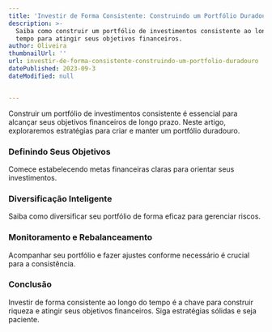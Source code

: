 ```yaml
---
title: 'Investir de Forma Consistente: Construindo um Portfólio Duradouro'
description: >-
  Saiba como construir um portfólio de investimentos consistente ao longo do
  tempo para atingir seus objetivos financeiros.
author: Oliveira
thumbnailUrl: ''
url: investir-de-forma-consistente-construindo-um-portfolio-duradouro
datePublished: 2023-09-3
dateModified: null


---
```


Construir um portfólio de investimentos consistente é essencial para alcançar seus objetivos financeiros de longo prazo. Neste artigo, exploraremos estratégias para criar e manter um portfólio duradouro.

### Definindo Seus Objetivos

Comece estabelecendo metas financeiras claras para orientar seus investimentos.

### Diversificação Inteligente

Saiba como diversificar seu portfólio de forma eficaz para gerenciar riscos.

### Monitoramento e Rebalanceamento

Acompanhar seu portfólio e fazer ajustes conforme necessário é crucial para a consistência.

### Conclusão

Investir de forma consistente ao longo do tempo é a chave para construir riqueza e atingir seus objetivos financeiros. Siga estratégias sólidas e seja paciente.

